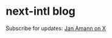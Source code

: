 
# next-intl blog

<div className="flex flex-col gap-4 py-8">
  <BlogPostLink
    href="/blog/next-intl-3-22"
    title="next-intl 3.22: Incrementally moving forward"
    date="Oct 21, 2024"
    author="By Jan Amann"
  />
  <BlogPostLink
    href="/blog/date-formatting-nextjs"
    title="Reliable date formatting in Next.js"
    date="Sep 25, 2024"
    author="By Jan Amann"
  />
  <BlogPostLink
    href="/blog/next-intl-3-0"
    title="next-intl 3.0"
    date="Nov 14, 2023"
    author="By Jan Amann"
  />
  <BlogPostLink
    href="/blog/translations-outside-of-react-components"
    title="How (not) to use translations outside of React components"
    date="Apr 21, 2023"
    author="By Jan Amann"
  />
</div>

Subscribe for updates: [Jan Amann on X](https://x.com/jamannnnnn)
